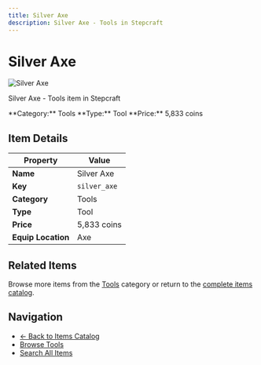 ```yaml
---
title: Silver Axe
description: Silver Axe - Tools in Stepcraft
---
```


# Silver Axe

<div className="flex items-start gap-6 mb-8">
  <div className="flex-shrink-0">
    <img src="/assets/resources/smithing/silver_axe.png" alt="Silver Axe" className="w-24 h-24 border rounded-lg" />
  </div>
  <div className="flex-1">
    <div className="space-y-2">
      <p className="text-lg text-muted-foreground">Silver Axe - Tools item in Stepcraft</p>
      <div className="flex flex-wrap gap-4 text-sm">
        <span className="px-2 py-1 bg-blue-100 dark:bg-blue-900 rounded-md">
          **Category:** Tools
        </span>
        <span className="px-2 py-1 bg-green-100 dark:bg-green-900 rounded-md">
          **Type:** Tool
        </span>
        <span className="px-2 py-1 bg-yellow-100 dark:bg-yellow-900 rounded-md">
          **Price:** 5,833 coins
        </span>
      </div>
    </div>
  </div>
</div>

## Item Details

| Property | Value |
|----------|-------|
| **Name** | Silver Axe |
| **Key** | `silver_axe` |
| **Category** | Tools |
| **Type** | Tool |
| **Price** | 5,833 coins |
| **Equip Location** | Axe |





## Related Items

Browse more items from the [Tools](/docs/items#tools) category or return to the [complete items catalog](/docs/items).

## Navigation

- [← Back to Items Catalog](/docs/items)
- [Browse Tools](/docs/items#tools)
- [Search All Items](/search)
